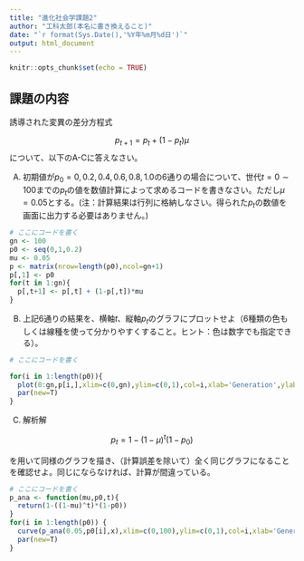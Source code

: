 ```yaml
---
title: "進化社会学課題2"
author: "工科太郎(本名に書き換えること)"
date: "`r format(Sys.Date(),'%Y年%m月%d日')`"
output: html_document
---
```


```r
knitr::opts_chunk$set(echo = TRUE)
```

## 課題の内容

誘導された変異の差分方程式

$$
p_{t+1} = p_t + (1-p_t) \mu
$$
について、以下のA-Cに答えなさい。

A) 初期値が$p_0=0, 0.2, 0.4, 0.6, 0.8, 1.0$の6通りの場合について、世代$t=0\sim 100$までの$p_t$の値を数値計算によって求めるコードを書きなさい。ただし$\mu=0.05$とする。(注：計算結果は行列に格納しなさい。得られた$p_t$の数値を画面に出力する必要はありません。)

```r
# ここにコードを書く
gn <- 100
p0 <- seq(0,1,0.2)
mu <- 0.05
p <- matrix(nrow=length(p0),ncol=gn+1)
p[,1] <- p0
for(t in 1:gn){
  p[,t+1] <- p[,t] + (1-p[,t])*mu
}
```

B) 上記6通りの結果を、横軸$t$、縦軸$p_t$のグラフにプロットせよ（6種類の色もしくは線種を使って分かりやすくすること。ヒント：色は数字でも指定できる）。

```r
# ここにコードを書く

for(i in 1:length(p0)){
  plot(0:gn,p[i,],xlim=c(0,gn),ylim=c(0,1),col=i,xlab='Generation',ylab='Frequency')
  par(new=T)
}
```

C) 解析解

$$
p_t = 1-(1-\mu)^t (1-p_0)
$$

を用いて同様のグラフを描き、（計算誤差を除いて）全く同じグラフになることを確認せよ。同じにならなければ、計算が間違っている。

```r
# ここにコードを書く
p_ana <- function(mu,p0,t){
  return(1-((1-mu)^t)*(1-p0))
}
for(i in 1:length(p0)) {
  curve(p_ana(0.05,p0[i],x),xlim=c(0,100),ylim=c(0,1),col=i,xlab='Generation',ylab='Frequency')
  par(new=T)
}
```


